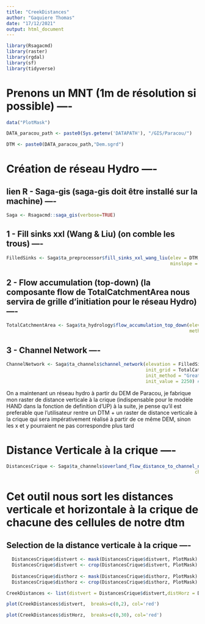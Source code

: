```yaml
---
title: "CreekDistances"
author: "Gaquiere Thomas"
date: "17/12/2021"
output: html_document
---
```


```r
library(Rsagacmd)
library(raster)
library(rgdal)
library(sf)
library(tidyverse)
```

# Prenons un MNT (1m de résolution si possible) ----

```r
data("PlotMask")

DATA_paracou_path <- paste0(Sys.getenv('DATAPATH'), "/GIS/Paracou/")

DTM <- paste0(DATA_paracou_path,"Dem.sgrd")
```


# Création de réseau Hydro ----
## lien R - Saga-gis (saga-gis doit être installé sur la machine) ----

```r
Saga <- Rsagacmd::saga_gis(verbose=TRUE)
```

## 1 - Fill sinks xxl (Wang & Liu) (on comble les trous) ----

```r
FilledSinks <- Saga$ta_preprocessor$fill_sinks_xxl_wang_liu(elev = DTM, 
                                                            minslope = .01)
```

## 2 - Flow accumulation (top-down) (la composante flow de TotalCatchmentArea nous servira de grille d'initiation pour le réseau Hydro) ----

```r
TotalCatchmentArea <- Saga$ta_hydrology$flow_accumulation_top_down(elevation = FilledSinks, 
                                                                   method = 'Multiple Flow Direction')
```

## 3 - Channel Network ----

```r
ChannelNetwork <- Saga$ta_channels$channel_network(elevation = FilledSinks,
                                                   init_grid = TotalCatchmentArea$flow,
                                                   init_method = "Greater than",
                                                   init_value = 2250) # on colle à ce que fait l'ONF sauf qu'ici notre DEM a une résolution de 1m

```

On a maintenant un réseau hydro à partir du DEM de Paracou, je fabrique mon raster de distance verticale à la crique 
(indispensable pour le modèle HAND dans la fonction de definition d'UP) à la suite,
je pense qu'il est preferable que l'utilisateur rentre un DTM + un raster de distance verticale à la crique qui sera impérativement réalisé à partir de ce même DEM, sinon les x et y pourraient ne pas correspondre plus tard 

# Distance Verticale à la crique ----

```r
DistancesCrique <- Saga$ta_channels$overland_flow_distance_to_channel_network(elevation = FilledSinks,
                                                                     channels = ChannelNetwork$chnlntwrk)
```

                                                                 
# Cet outil nous sort les distances verticale et horizontale à la crique de chacune des cellules de notre dtm

## Selection de la distance verticale à la crique ----

```r
  DistancesCrique$distvert <- mask(DistancesCrique$distvert, PlotMask)
  DistancesCrique$distvert <- crop(DistancesCrique$distvert, PlotMask)
  
  DistancesCrique$disthorz <- mask(DistancesCrique$disthorz, PlotMask)
  DistancesCrique$disthorz <- crop(DistancesCrique$disthorz, PlotMask)

CreekDistances <- list(distvert = DistancesCrique$distvert,distHorz = DistancesCrique$disthorz)


```

```r
plot(CreekDistances$distvert,  breaks=c(0,2), col='red') 

plot(CreekDistances$distHorz,  breaks=c(0,30), col='red')
```

